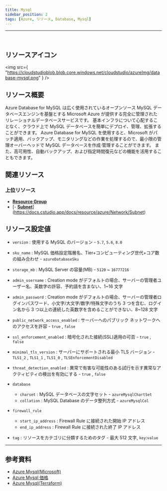 ```yaml
---
title: Mysql
sidebar_position: 2
tags: [Azure, リソース, Database, Mysql]
---
```


<hr />
<br />

## リソースアイコン

<img
    src={
        "https://cloudstudioblob.blob.core.windows.net/cloudstudio/azureImg/database-mysql.png"
    }
/>

## リソース概要

Azure Database for MySQL は広く使用されているオープンソース MySQL データベースエンジンを基盤とする Microsoft Azure が提供する完全に管理されたリレーショナルデータベースサービスです。
基本インフラについて心配することなく、クラウド上で MySQL データベースを簡単にデプロイ、管理、拡張することができます。
Azure Database for MySQL を使用すると、Microsoft がパッチ適用、バックアップ、モニタリングなどの作業を処理するので、最小限の管理オーバーヘッドで MySQL データベースを作成·管理することができます。
また、高可用性、自動バックアップ、および指定時間復元などの機能を活用することもできます。

## 関連リソース

### 上位リソース

-   [**Resource Group**](https://docs.cstudio.app/docs/resource/azure/Base/ResourceGroup)
-   [- [**Subnet**](https://docs.cstudio.app/docs/resource/azure/Network/Subnet)](https://docs.cstudio.app/docs/resource/azure/Network/Subnet)

## リソース設定値

-   `version` : 使用する MySQL のバージョン - `5.7`, `5.6`, `8.0`

-   `sku_name` : MySQL 価格設定階層名、Tier+コンピューティング世代+コア数の組み合わせ - `azureDatabaseSku`

-   `storage_mb` : MySQL Server の容量(MB) - `5120` ~ `16777216`

-   `admin_username` : Creation mode がデフォルトの場合、サーバーの管理者ユーザー名、英数字の許容、予約語を含まない、1~16 文字

-   `admin_password` : Creation mode がデフォルトの場合、サーバーの管理者ログインパスワード、小文字/大文字/数字/特殊文字のうち 3 つを含む、ログイン名から 3 つ以上の連続した英数字を含めることができない、8~128 文字

-   `public_network_access_enabled` : サーバーへのパブリック ネットワークへのアクセスを許容 - `true` , `false`

-   `ssl_enforcement_enabled` : 暗号化された接続(SSL)適用の可否 - `true` , `false`

-   `minimal_tls_version` : サーバーにサポートされる最小 TLS バージョン - `TLS1_2` , `TLS1_1` , `TLS1_0` , `TLSEnforcementDisabled`

-   `threat_detection_enabled` : 異常で有害な可能性のある試行を示す異常なアクティビティの検出を有効にする - `true` , `false`

-   `database`

    -   `charset` : MySQL データベースの文字セット - `azureMysqlChartSet`
    -   `collation` : MySQL Database のデータ整列方式 - `azureMysqlCol`

-   `firewall_rule`
    -   `start_ip_address` : Firewall Rule に接続された開始 IP アドレス
    -   `end_ip_address` : Firewall Rule に接続された終了 IP アドレス
-   `tag` : リソースをカテゴリに分類するためのタグ - 最大 512 文字, `key`:`value`

---

## 参考資料

-   [Azure Mysql(Microsoft)](https://learn.microsoft.com/ko-kr/azure/mysql/single-server/overview)
-   [Azure Mysql 価格](https://azure.microsoft.com/ko-kr/pricing/details/mysql/server/)
-   [Azure Mysql(Terraform)](https://registry.terraform.io/providers/hashicorp/azurerm/latest/docs/resources/mysql_server)
